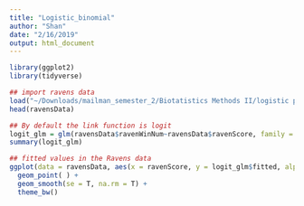```yaml
---
title: "Logistic_binomial"
author: "Shan"
date: "2/16/2019"
output: html_document
---
```

```r
library(ggplot2)
library(tidyverse)
```

```r
## import ravens data 
load("~/Downloads/mailman_semester_2/Biotatistics Methods II/logistic project/ravensData.rda")
head(ravensData)
```



```r
## By default the link function is logit
logit_glm = glm(ravensData$ravenWinNum~ravensData$ravenScore, family = "binomial")
summary(logit_glm)
```


```r
## fitted values in the Ravens data
ggplot(data = ravensData, aes(x = ravenScore, y = logit_glm$fitted, alpha = 0.6)) +
  geom_point( ) +
  geom_smooth(se = T, na.rm = T) +
  theme_bw() 
  
```

